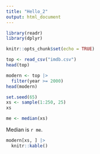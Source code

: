 ```yaml
---
title: "Hello_2"
output: html_document
---
```

```r
library(readr)
library(dplyr)

knitr::opts_chunk$set(echo = TRUE)
```

```r
top <- read_csv("imdb.csv")
head(top)
```

```r
modern <- top |>
  filter(year >= 2000)
head(modern)
```

```r
set.seed(65)
xs <- sample(1:250, 25)
xs
```

```r
me <- median(xs)
```

Median is `r me`.

```r
modern[xs, ] |>
  knitr::kable()
```
